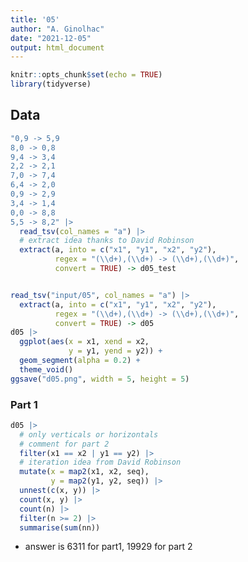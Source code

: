 ```yaml
---
title: '05'
author: "A. Ginolhac"
date: "2021-12-05"
output: html_document
---
```


```r
knitr::opts_chunk$set(echo = TRUE)
library(tidyverse)
```

## Data

```r
"0,9 -> 5,9
8,0 -> 0,8
9,4 -> 3,4
2,2 -> 2,1
7,0 -> 7,4
6,4 -> 2,0
0,9 -> 2,9
3,4 -> 1,4
0,0 -> 8,8
5,5 -> 8,2" |> 
  read_tsv(col_names = "a") |> 
  # extract idea thanks to David Robinson
  extract(a, into = c("x1", "y1", "x2", "y2"),
          regex = "(\\d+),(\\d+) -> (\\d+),(\\d+)",
          convert = TRUE) -> d05_test


read_tsv("input/05", col_names = "a") |> 
  extract(a, into = c("x1", "y1", "x2", "y2"),
          regex = "(\\d+),(\\d+) -> (\\d+),(\\d+)",
          convert = TRUE) -> d05
d05 |> 
  ggplot(aes(x = x1, xend = x2,
             y = y1, yend = y2)) +
  geom_segment(alpha = 0.2) +
  theme_void()
ggsave("d05.png", width = 5, height = 5)
```


### Part 1

```r
d05 |>
  # only verticals or horizontals
  # comment for part 2
  filter(x1 == x2 | y1 == y2) |> 
  # iteration idea from David Robinson
  mutate(x = map2(x1, x2, seq),
         y = map2(y1, y2, seq)) |> 
  unnest(c(x, y)) |> 
  count(x, y) |> 
  count(n) |> 
  filter(n >= 2) |> 
  summarise(sum(nn))
```

- answer is 6311 for part1, 19929 for part 2
